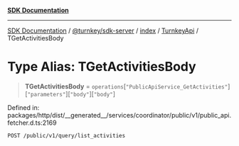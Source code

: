 [**SDK Documentation**](../../../../../../README.mdx)

***

[SDK Documentation](../../../../../../packages.mdx) / [@turnkey/sdk-server](../../../../README.mdx) / [index](../../../README.mdx) / [TurnkeyApi](../README.mdx) / TGetActivitiesBody

# Type Alias: TGetActivitiesBody

> **TGetActivitiesBody** = `operations`\[`"PublicApiService_GetActivities"`\]\[`"parameters"`\]\[`"body"`\]\[`"body"`\]

Defined in: packages/http/dist/\_\_generated\_\_/services/coordinator/public/v1/public\_api.fetcher.d.ts:2169

`POST /public/v1/query/list_activities`
